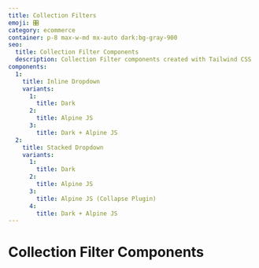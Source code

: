```yaml
---
title: Collection Filters
emoji: 🎛️
category: ecommerce
container: p-8 max-w-md mx-auto dark:bg-gray-900
seo:
  title: Collection Filter Components
  description: Collection Filter components created with Tailwind CSS
components:
  1:
    title: Inline Dropdown
    variants:
      1:
        title: Dark
      2:
        title: Alpine JS
      3:
        title: Dark + Alpine JS
  2:
    title: Stacked Dropdown
    variants:
      1:
        title: Dark
      2:
        title: Alpine JS
      3:
        title: Alpine JS (Collapse Plugin)
      4:
        title: Dark + Alpine JS
---
```


# Collection Filter Components

<List
  componentsData={componentsArray}
  componentContainer={componentContainer}
/>

